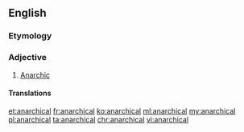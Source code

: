 ==English==

===Etymology===
{{suffix|anarchy|ical}}

===Adjective===
{{en-adj}}
# [[anarchic|Anarchic]]

====Translations====
{{trans-see|anarchic}}

[[et:anarchical]]
[[fr:anarchical]]
[[ko:anarchical]]
[[ml:anarchical]]
[[my:anarchical]]
[[pl:anarchical]]
[[ta:anarchical]]
[[chr:anarchical]]
[[vi:anarchical]]